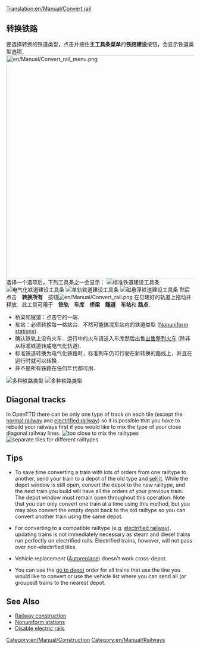 [[Translation:en/Manual/Convert rail]]
{{zh/Manual/Tutorial/教程}}
==转换铁路==
要选择转换的铁道类型，点击并按住'''主工具条菜单'''的'''铁路建设'''按钮，会显示铁道类型选项．
[[File:en/Manual/Convert rail menu.png|600px]]<br/>
选择一个选项后，下列工具条之一会显示：
[[File:en/Manual/Railroad Construction.png|none|frame|标准铁道建设工具条]]
[[File:en/Manual/Electrified Railway Construction.png|none|frame|电气化铁道建设工具条]]
[[File:en/Manual/Monorail Construction.png|none|frame|单轨铁道建设工具条]]
[[File:en/Manual/Maglev Construction.png|none|frame|磁悬浮铁道建设工具条]]
然后点击　'''转换所有'''　按钮[[File:en/Manual/Convert rail.png]] 在已建好的轨道上拖动并释放．此工具可用于　'''铁轨'''　'''车库'''　'''桥梁'''　'''隧道'''　'''车站'''和 '''路点'''．
*桥梁和隧道：点击它的一端．
*车站：必须转换每一格站台．不然可能搞混车站内的铁道类型 ([[en/Archive/Manual/Settings/Nonuniform stations|Nonuniform stations]]).
*确认铁轨上没有火车．运行中的火车请送入车库然后出售[[en/Manual/Sell entire train|出售整列火车]] (除非从标准铁道转成电气化轨道).
*标准铁道转换为电气化铁路时，标准列车仍可行驶在新转换的路线上，并且在运行时就可以转换．
*并不是所有铁路在任何年代都可用．
[[File:en/Manual/Convert rail tunnel.png|left|frame|多种铁路类型]]
[[File:en/Manual/Convert station.png|none|frame|多种铁路类型]]

==Diagonal tracks==
In OpenTTD there can be only one type of track on each tile (except the [[en/Manual/Base Set/Railways|normal railway]] and [[en/Manual/Base Set/Electrified railways|electrified railway]]) so it is possible that you have to rebuild your railways first if you would like to mix the type of your close diagonal railway lines.
[[File:en/Manual/Convert rail close.png|left|frame|too close to mix the railtypes]]
[[File:en/Manual/Convert rail good.png|none|frame|separate tiles for different railtypes]] 

==Tips==
* To save time converting a train with lots of orders from one railtype to another, send your train to a depot of the old type and [[en/Manual/Sell entire train|sell it]]. While the depot window is still open, convert the depot to the new railtype, and the next train you build will have all the orders of your previous train. The depot window must remain open throughout this operation. Note that you can only convert one train at a time using this method, but you may also convert the empty depot back to the old railtype so you can convert another train using the same depot.

* For converting to a compatible railtype (e.g. [[en/Manual/Base Set/Electrified railways|electrified railway]]), updating trains is not immediately necessary as steam and diesel trains run perfectly on electrified rails.  Electrified trains, however, will not pass over non-electrified tiles.

* Vehicle replacement ([[en/Manual/Replace vehicles#autoreplace|Autoreplace]]) doesn't work cross-depot.

* You can use the [[en/Manual/Orders#go-to|go to depot]] order for all trains that use the line you would like to convert or use the vehicle list where you can send all (or grouped) trains to the nearest depot.

==See Also==
*[[en/Manual/Railway construction|Railway construction]]
*[[en/Archive/Manual/Settings/Nonuniform stations|Nonuniform stations]]
*[[en/Archive/Manual/Settings/Advanced Settings/Vehicles#disable-electric-rails|Disable electric rails]]

[[Category:en/Manual/Construction]]
[[Category:en/Manual/Railways]]